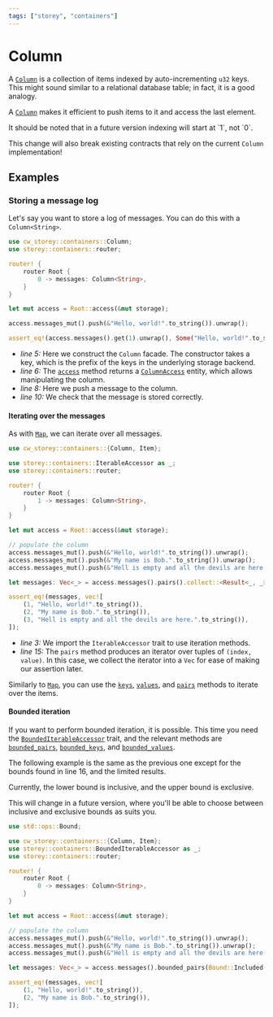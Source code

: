 ```yaml
---
tags: ["storey", "containers"]
---
```



# Column

A [`Column`] is a collection of items indexed by auto-incrementing `u32` keys. This might sound
similar to a relational database table; in fact, it is a good analogy.

A [`Column`] makes it efficient to push items to it and access the last element.

<Callout>
It should be noted that in a future version indexing will start at `1`, not `0`.

This change will also break existing contracts that rely on the current `Column` implementation!

</Callout>

## Examples

### Storing a message log

Let's say you want to store a log of messages. You can do this with a `Column<String>`.

```rust template="storage" showLineNumbers {5,6,8,10}
use cw_storey::containers::Column;
use storey::containers::router;

router! {
    router Root {
        0 -> messages: Column<String>,
    }
}

let mut access = Root::access(&mut storage);

access.messages_mut().push(&"Hello, world!".to_string()).unwrap();

assert_eq!(access.messages().get(1).unwrap(), Some("Hello, world!".to_string()));
```

- _line 5:_ Here we construct the `Column` facade. The constructor takes a key, which is the prefix
  of the keys in the underlying storage backend.
- _line 6:_ The [`access`] method returns a [`ColumnAccess`] entity, which allows manipulating the
  column.
- _line 8:_ Here we push a message to the column.
- _line 10:_ We check that the message is stored correctly.

#### Iterating over the messages

As with [`Map`], we can iterate over all messages.

```rust template="storage" showLineNumbers {3, 15}
use cw_storey::containers::{Column, Item};

use storey::containers::IterableAccessor as _;
use storey::containers::router;

router! {
    router Root {
        1 -> messages: Column<String>,
    }
}

let mut access = Root::access(&mut storage);

// populate the column
access.messages_mut().push(&"Hello, world!".to_string()).unwrap();
access.messages_mut().push(&"My name is Bob.".to_string()).unwrap();
access.messages_mut().push(&"Hell is empty and all the devils are here.".to_string()).unwrap();

let messages: Vec<_> = access.messages().pairs().collect::<Result<_, _>>().unwrap();

assert_eq!(messages, vec![
    (1, "Hello, world!".to_string()),
    (2, "My name is Bob.".to_string()),
    (3, "Hell is empty and all the devils are here.".to_string()),
]);
```

- _line 3:_ We import the `IterableAccessor` trait to use iteration methods.
- _line 15:_ The `pairs` method produces an iterator over tuples of `(index, value)`. In this case,
  we collect the iterator into a `Vec` for ease of making our assertion later.

Similarly to [`Map`], you can use the [`keys`], [`values`], and [`pairs`] methods to iterate over
the items.

#### Bounded iteration

If you want to perform bounded iteration, it is possible. This time you need the
[`BoundedIterableAccessor`] trait, and the relevant methods are [`bounded_pairs`], [`bounded_keys`],
and [`bounded_values`].

The following example is the same as the previous one except for the bounds found in line 16, and
the limited results.

<Callout>
Currently, the lower bound is inclusive, and the upper bound is exclusive.

This will change in a future version, where you'll be able to choose between inclusive and exclusive
bounds as suits you.

</Callout>

```rust template="storage" showLineNumbers {4, 16}
use std::ops::Bound;

use cw_storey::containers::{Column, Item};
use storey::containers::BoundedIterableAccessor as _;
use storey::containers::router;

router! {
    router Root {
        0 -> messages: Column<String>,
    }
}

let mut access = Root::access(&mut storage);

// populate the column
access.messages_mut().push(&"Hello, world!".to_string()).unwrap();
access.messages_mut().push(&"My name is Bob.".to_string()).unwrap();
access.messages_mut().push(&"Hell is empty and all the devils are here.".to_string()).unwrap();

let messages: Vec<_> = access.messages().bounded_pairs(Bound::Included(1), Bound::Excluded(3)).collect::<Result<_, _>>().unwrap();

assert_eq!(messages, vec![
    (1, "Hello, world!".to_string()),
    (2, "My name is Bob.".to_string()),
]);
```

[`Column`]: https://docs.rs/storey/latest/storey/containers/struct.Column.html
[`access`]: https://docs.rs/storey/latest/storey/containers/struct.Column.html#method.access
[`ColumnAccess`]: https://docs.rs/storey/latest/storey/containers/struct.ColumnAccess.html
[`keys`]: https://docs.rs/storey/latest/storey/containers/struct.ColumnAccess.html#method.keys
[`values`]: https://docs.rs/storey/latest/storey/containers/struct.ColumnAccess.html#method.values
[`pairs`]: https://docs.rs/storey/latest/storey/containers/struct.ColumnAccess.html#method.pairs
[`Map`]: https://docs.rs/storey/latest/storey/containers/map/struct.Map.html
[`MapAccess`]: https://docs.rs/storey/latest/storey/containers/map/struct.MapAccess.html
[`ItemAccess`]: https://docs.rs/storey/latest/storey/containers/struct.ItemAccess.html
[`IterableAccessor`]: https://docs.rs/storey/latest/storey/containers/trait.IterableAccessor.html
[`BoundedIterableAccessor`]:
  https://docs.rs/storey/latest/storey/containers/trait.BoundedIterableAccessor.html
[`bounded_pairs`]:
  https://docs.rs/storey/latest/storey/containers/trait.BoundedIterableAccessor.html#method.bounded_pairs
[`bounded_keys`]:
  https://docs.rs/storey/latest/storey/containers/trait.BoundedIterableAccessor.html#method.bounded_keys
[`bounded_values`]:
  https://docs.rs/storey/latest/storey/containers/trait.BoundedIterableAccessor.html#method.bounded_values
